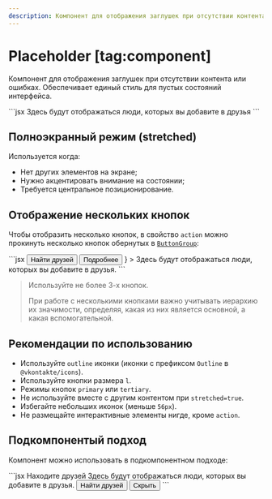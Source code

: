 ```yaml
---
description: Компонент для отображения заглушек при отсутствии контента или ошибках.
---
```


<Overview group="data-display">

# Placeholder [tag:component]

Компонент для отображения заглушек при отсутствии контента или ошибках.
Обеспечивает единый стиль для пустых состояний интерфейса.

</Overview>

<Playground>
  ```jsx
  <Placeholder title="Находите друзей">
    Здесь будут отображаться люди, которых вы добавите в друзья
  </Placeholder>
  ```
</Playground>

## Полноэкранный режим (stretched)

Используется когда:

- Нет других элементов на экране;
- Нужно акцентировать внимание на состоянии;
- Требуется центральное позиционирование.

## Отображение нескольких кнопок

Чтобы отобразить несколько кнопок, в свойство `action` можно прокинуть несколько кнопок обернутых в [`ButtonGroup`](/components/button-group):

<Playground>
  ```jsx
  <Placeholder
    title="Находите друзей"
    action={
      <ButtonGroup mode="vertical" align="center">
        <Button size="m">Найти друзей</Button>
        <Button size="m" mode="tertiary">
          Подробнее
        </Button>
      </ButtonGroup>
    }
  >
    Здесь будут отображаться люди, которых вы добавите в друзья.
  </Placeholder>
  ```
</Playground>

> Используйте не более 3-х кнопок.
>
> При работе с несколькими кнопками важно учитывать иерархию их значимости, определяя, какая из них является основной,
> а какая вспомогательной.

## Рекомендации по использованию

- Используйте `outline` иконки (иконки с префиксом `Outline` в `@vkontakte/icons`).
- Используйте кнопки размера `l`.
- Режимы кнопок `primary` или `tertiary`.
- Не используйте вместе с другим контентом при `stretched=true`.
- Избегайте небольших иконок (меньше `56px`).
- Не размещайте интерактивные элементы нигде, кроме `action`.

## Подкомпонентый подход

Компонент можно использовать в подкомпонентном подходе:

<Playground>
  ```jsx
  <Placeholder.Container>
    <Placeholder.Icon>
      <Icon56UserAddOutline />
    </Placeholder.Icon>
    <Placeholder.Title>Находите друзей</Placeholder.Title>
    <Placeholder.Description>
      Здесь будут отображаться люди, которых вы добавите в друзья.
    </Placeholder.Description>
    <Placeholder.Actions>
      <ButtonGroup mode="vertical" align="center">
        <Button size="m">Найти друзей</Button>
        <Button size="m" mode="tertiary">
          Скрыть
        </Button>
      </ButtonGroup>
    </Placeholder.Actions>
  </Placeholder.Container>
  ```
</Playground>
